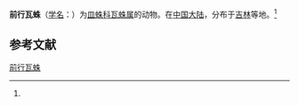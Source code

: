 {{Speciesbox
| name = 前行瓦蛛
| status = 
| status_system = 
| image = 
| genus = Walckenaeria
| species = antica
| authority = (Wider, 1834)<ref name='id13369'>{{cite web| url =http://www.bioinfo.cn/db05/BjdwSpecies.php?action=view&id=13369| title =前行瓦蛛| work =《中国动物物种编目数据库》| publisher =中国科学院微生物研究所| author =中国科学院动物研究所| accessdate =2009-04-28| deadurl =yes| archiveurl =https://web.archive.org/web/20160305080550/http://www.bioinfo.cn/db05/BjdwSpecies.php?action=view&id=13369| archivedate =2016-03-05}}</ref>
}}

'''前行瓦蛛'''（[[学名|学名]]：{{lang|la|''Walckenaeria antica''}}）为[[皿蛛科|皿蛛科]][[瓦蛛属|瓦蛛属]]的动物。在[[中国大陆|中国大陆]]，分布于[[吉林|吉林]]等地。<ref name='id13369'/>

== 参考文献 ==
{{reflist}}

{{Wikispecies|Walckenaeria antica}}
{{Taxonbar|from=Q12010330}}

[[Category:瓦蛛属|前行瓦蛛]]


{{蜘蛛小作品}}